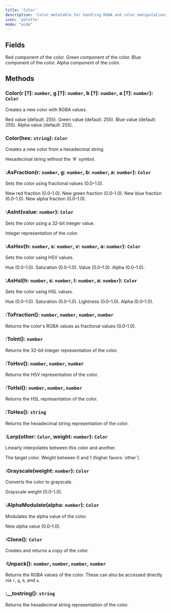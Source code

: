 ```yaml
---
title: 'Color'
description: 'Color metatable for handling RGBA and color manipulations'
icon: 'palette'
mode: "wide"
---
```


## Fields

<ParamField path="r" type="number">
  Red component of the color.
</ParamField>

<ParamField path="g" type="number">
  Green component of the color.
</ParamField>

<ParamField path="b" type="number">
  Blue component of the color.
</ParamField>

<ParamField path="a" type="number">
  Alpha component of the color.
</ParamField>

## Methods

### Color(r [?]: `number`, g [?]: `number`, b [?]: `number`, a [?]: `number`): `Color`

Creates a new color with RGBA values.

<ParamField path="r" type="number" default="255">
  Red value (default: 255).
</ParamField>

<ParamField path="g" type="number" default="255">
  Green value (default: 255).
</ParamField>

<ParamField path="b" type="number" default="255">
  Blue value (default: 255).
</ParamField>

<ParamField path="a" type="number" default="255">
  Alpha value (default: 255).
</ParamField>

### Color(hex: `string`): `Color`

Creates a new color from a hexadecimal string.

<ParamField path="hex" type="string" required="true">
  Hexadecimal string without the `#` symbol.
</ParamField>

### :AsFraction(r: `number`, g: `number`, b: `number`, a: `number`): `Color`

Sets the color using fractional values (0.0–1.0).

<ParamField path="r" type="number" required="true">
  New red fraction (0.0–1.0).
</ParamField>

<ParamField path="g" type="number" required="true">
  New green fraction (0.0–1.0).
</ParamField>

<ParamField path="b" type="number" required="true">
  New blue fraction (0.0–1.0).
</ParamField>

<ParamField path="a" type="number" required="true">
  New alpha fraction (0.0–1.0).
</ParamField>

### :AsInt(value: `number`): `Color`

Sets the color using a 32-bit integer value.

<ParamField path="value" type="number" required="true">
  Integer representation of the color.
</ParamField>

### :AsHsv(h: `number`, s: `number`, v: `number`, a: `number`): `Color`

Sets the color using HSV values.

<ParamField path="h" type="number" required="true">
  Hue (0.0–1.0).
</ParamField>

<ParamField path="s" type="number" required="true">
  Saturation (0.0–1.0).
</ParamField>

<ParamField path="v" type="number" required="true">
  Value (0.0–1.0).
</ParamField>

<ParamField path="a" type="number" required="true">
  Alpha (0.0–1.0).
</ParamField>

### :AsHsl(h: `number`, s: `number`, l: `number`, a: `number`): `Color`

Sets the color using HSL values.

<ParamField path="h" type="number" required="true">
  Hue (0.0–1.0).
</ParamField>

<ParamField path="s" type="number" required="true">
  Saturation (0.0–1.0).
</ParamField>

<ParamField path="l" type="number" required="true">
  Lightness (0.0–1.0).
</ParamField>

<ParamField path="a" type="number" required="true">
  Alpha (0.0–1.0).
</ParamField>

### :ToFraction(): `number`, `number`, `number`, `number`

Returns the color's RGBA values as fractional values (0.0–1.0).

### :ToInt(): `number`

Returns the 32-bit integer representation of the color.

### :ToHsv(): `number`, `number`, `number`

Returns the HSV representation of the color.

### :ToHsl(): `number`, `number`, `number`

Returns the HSL representation of the color.

### :ToHex(): `string`

Returns the hexadecimal string representation of the color.

### :Lerp(other: `Color`, weight: `number`): `Color`

Linearly interpolates between this color and another.

<ParamField path="other" type="Color" required="true">
  The target color.
</ParamField>

<ParamField path="weight" type="number" required="true">
  Weight between 0 and 1 (higher favors `other`).
</ParamField>

### :Grayscale(weight: `number`): `Color`

Converts the color to grayscale.

<ParamField path="weight" type="number" required="true">
  Grayscale weight (0.0–1.0).
</ParamField>

### :AlphaModulate(alpha: `number`): `Color`

Modulates the alpha value of the color.

<ParamField path="alpha" type="number" required="true">
  New alpha value (0.0–1.0).
</ParamField>

### :Clone(): `Color`

Creates and returns a copy of the color.

### :Unpack(): `number`, `number`, `number`, `number`

Returns the RGBA values of the color. These can also be accessed directly via `r`, `g`, `b`, and `a`.

### :__tostring(): `string`

Returns the hexadecimal string representation of the color.
